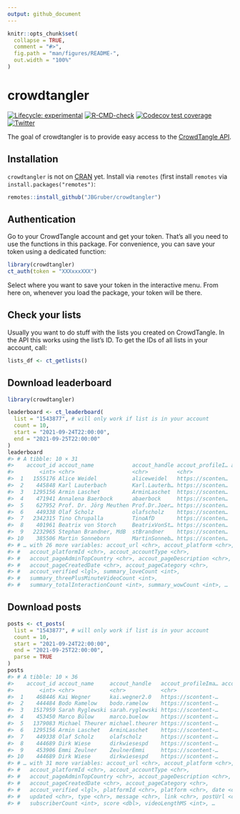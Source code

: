 ```yaml
---
output: github_document
---
```


<!-- README.md is generated from README.Rmd. Please edit that file -->

```r
knitr::opts_chunk$set(
  collapse = TRUE,
  comment = "#>",
  fig.path = "man/figures/README-",
  out.width = "100%"
)
```

# crowdtangler

<!-- badges: start -->
[![Lifecycle: experimental](https://img.shields.io/badge/lifecycle-experimental-orange.svg)](https://lifecycle.r-lib.org/articles/stages.html#experimental)
[![R-CMD-check](https://github.com/JBGruber/crowdtangler/workflows/R-CMD-check/badge.svg)](https://github.com/JBGruber/crowdtangler/actions)
[![Codecov test coverage](https://codecov.io/gh/JBGruber/crowdtangler/branch/main/graph/badge.svg)](https://codecov.io/gh/JBGruber/crowdtangler?branch=main)
[![Twitter](https://img.shields.io/twitter/url/https/twitter.com/JohannesBGruber.svg?style=social&label=Follow%20%40JohannesBGruber)](https://twitter.com/JohannesBGruber)
<!-- badges: end -->

The goal of crowdtangler is to provide easy access to the [CrowdTangle API](https://github.com/CrowdTangle/API).

## Installation

`crowdtangler` is not on [CRAN](https://CRAN.R-project.org) yet.
Install via `remotes` (first install `remotes` via `install.packages("remotes")`:

``` r
remotes::install_github("JBGruber/crowdtangler")
```

## Authentication

Go to your CrowdTangle account and get your token. 
That's all you need to use the functions in this package.
For convenience, you can save your token using a dedicated function:

```r
library(crowdtangler)
ct_auth(token = "XXXxxxXXX")
```

Select where you want to save your token in the interactive menu.
From here on, whenever you load the package, your token will be there.

## Check your lists

Usually you want to do stuff with the lists you created on CrowdTangle.
In the API this works using the list's ID.
To get the IDs of all lists in your account, call:

```r
lists_df <- ct_getlists()
```

## Download leaderboard

```r
library(crowdtangler)
```

```r
leaderboard <- ct_leaderboard(
  list = "1543877", # will only work if list is in your account
  count = 10,
  start = "2021-09-24T22:00:00",
  end = "2021-09-25T22:00:00"
)
leaderboard
#> # A tibble: 10 × 31
#>    accout_id accout_name            accout_handle accout_profileI… accout_subscrib…
#>        <int> <chr>                  <chr>         <chr>                       <int>
#>  1   1555176 Alice Weidel           aliceweidel   https://sconten…           386348
#>  2    445848 Karl Lauterbach        Karl.Lauterb… https://sconten…            82031
#>  3   1295156 Armin Laschet          ArminLaschet  https://sconten…            54745
#>  4    471941 Annalena Baerbock      abaerbock     https://sconten…            79141
#>  5    627952 Prof. Dr. Jörg Meuthen Prof.Dr.Joer… https://sconten…           149164
#>  6    449338 Olaf Scholz            olafscholz    https://sconten…            46418
#>  7   2342315 Tino Chrupalla         TinoAfD       https://sconten…            28957
#>  8    401961 Beatrix von Storch     BeatrixVonSt… https://sconten…           107326
#>  9   2232965 Stephan Brandner, MdB  stBrandner    https://sconten…            25935
#> 10    385506 Martin Sonneborn       MartinSonneb… https://sconten…           310728
#> # … with 26 more variables: accout_url <chr>, accout_platform <chr>,
#> #   accout_platformId <chr>, accout_accountType <chr>,
#> #   accout_pageAdminTopCountry <chr>, accout_pageDescription <chr>,
#> #   accout_pageCreatedDate <chr>, accout_pageCategory <chr>,
#> #   accout_verified <lgl>, summary_loveCount <int>,
#> #   summary_threePlusMinuteVideoCount <int>,
#> #   summary_totalInteractionCount <int>, summary_wowCount <int>, …
```


## Download posts

```r
posts <- ct_posts(
  list = "1543877", # will only work if list is in your account
  count = 10,
  start = "2021-09-24T22:00:00",
  end = "2021-09-25T22:00:00",
  parse = TRUE
)
posts
#> # A tibble: 10 × 36
#>    accout_id accout_name     accout_handle   accout_profileIma… accout_subscrib…
#>        <int> <chr>           <chr>           <chr>                         <int>
#>  1    468446 Kai Wegner      kai.wegner2.0   https://scontent-…             6706
#>  2    444484 Bodo Ramelow    bodo.ramelow    https://scontent-…            45472
#>  3   1517959 Sarah Ryglewski sarah.ryglewski https://scontent-…             2952
#>  4    453450 Marco Bülow     marco.buelow    https://scontent-…            16101
#>  5   1379083 Michael Theurer michael.theurer https://scontent-…            27729
#>  6   1295156 Armin Laschet   ArminLaschet    https://scontent-…            54745
#>  7    449338 Olaf Scholz     olafscholz      https://scontent-…            46418
#>  8    444689 Dirk Wiese      dirkwiesespd    https://scontent-…             4532
#>  9    453906 Emmi Zeulner    ZeulnerEmmi     https://scontent-…             6035
#> 10    444689 Dirk Wiese      dirkwiesespd    https://scontent-…             4532
#> # … with 31 more variables: accout_url <chr>, accout_platform <chr>,
#> #   accout_platformId <chr>, accout_accountType <chr>,
#> #   accout_pageAdminTopCountry <chr>, accout_pageDescription <chr>,
#> #   accout_pageCreatedDate <chr>, accout_pageCategory <chr>,
#> #   accout_verified <lgl>, platformId <chr>, platform <chr>, date <chr>,
#> #   updated <chr>, type <chr>, message <chr>, link <chr>, postUrl <chr>,
#> #   subscriberCount <int>, score <dbl>, videoLengthMS <int>, …
```

